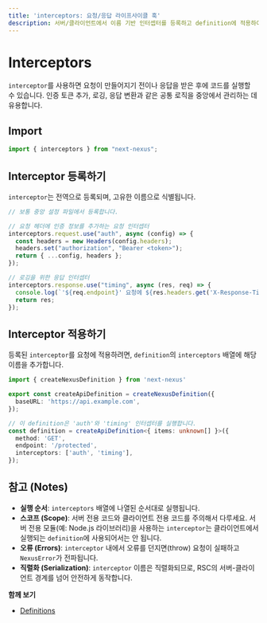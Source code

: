 ```yaml
---
title: 'interceptors: 요청/응답 라이프사이클 훅'
description: 서버/클라이언트에서 이름 기반 인터셉터를 등록하고 definition에 적용하여 요청 및 응답 라이프사이클을 확장하는 방법을 알아보세요.
---
```


# Interceptors

`interceptor`를 사용하면 요청이 만들어지기 전이나 응답을 받은 후에 코드를 실행할 수 있습니다. 인증 토큰 추가, 로깅, 응답 변환과 같은 공통 로직을 중앙에서 관리하는 데 유용합니다.

## Import
```ts path=null start=null
import { interceptors } from "next-nexus";
```

## Interceptor 등록하기

`interceptor`는 전역으로 등록되며, 고유한 이름으로 식별됩니다.

```ts path=null start=null
// 보통 중앙 설정 파일에서 등록합니다.

// 요청 헤더에 인증 정보를 추가하는 요청 인터셉터
interceptors.request.use("auth", async (config) => {
  const headers = new Headers(config.headers);
  headers.set("authorization", "Bearer <token>");
  return { ...config, headers };
});

// 로깅을 위한 응답 인터셉터
interceptors.response.use("timing", async (res, req) => {
  console.log(`'${req.endpoint}' 요청에 ${res.headers.get('X-Response-Time')} 소요됨`);
  return res;
});
```

## Interceptor 적용하기

등록된 `interceptor`를 요청에 적용하려면, `definition`의 `interceptors` 배열에 해당 이름을 추가합니다.

```ts path=null start=null
import { createNexusDefinition } from 'next-nexus'

export const createApiDefinition = createNexusDefinition({
  baseURL: 'https://api.example.com',
});

// 이 definition은 'auth'와 'timing' 인터셉터를 실행합니다.
const definition = createApiDefinition<{ items: unknown[] }>({
  method: 'GET',
  endpoint: '/protected',
  interceptors: ['auth', 'timing'],
});
```

## 참고 (Notes)

- **실행 순서**: `interceptors` 배열에 나열된 순서대로 실행됩니다.
- **스코프 (Scope)**: 서버 전용 코드와 클라이언트 전용 코드를 주의해서 다루세요. 서버 전용 모듈(예: Node.js 라이브러리)을 사용하는 `interceptor`는 클라이언트에서 실행되는 `definition`에 사용되어서는 안 됩니다.
- **오류 (Errors)**: `interceptor` 내에서 오류를 던지면(throw) 요청이 실패하고 `NexusError`가 전파됩니다.
- **직렬화 (Serialization)**: `interceptor` 이름은 직렬화되므로, RSC의 서버-클라이언트 경계를 넘어 안전하게 동작합니다.

**함께 보기**
- [Definitions](/ko/api/definitions)